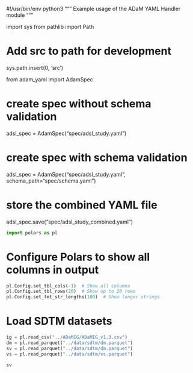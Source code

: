 #!/usr/bin/env python3
"""
Example usage of the ADaM YAML Handler module
"""

import sys
from pathlib import Path

# Add src to path for development
sys.path.insert(0, 'src')

from adam_yaml import AdamSpec

# create spec without schema validation 
adsl_spec = AdamSpec("spec/adsl_study.yaml")

# create spec with schema validation
adsl_spec = AdamSpec("spec/adsl_study.yaml", schema_path="spec/schema.yaml")

# store the combined YAML file
adsl_spec.save("spec/adsl_study_combined.yaml")

```python
import polars as pl 
```

# Configure Polars to show all columns in output
```python
pl.Config.set_tbl_cols(-1)  # Show all columns
pl.Config.set_tbl_rows(20)  # Show up to 20 rows
pl.Config.set_fmt_str_lengths(100)  # Show longer strings
```


# Load SDTM datasets
```python
ig = pl.read_csv("../ADaMIG/ADaMIG_v1.3.csv")
dm = pl.read_parquet("../data/sdtm/dm.parquet")
sv = pl.read_parquet("../data/sdtm/dm.parquet")
vs = pl.read_parquet("../data/sdtm/vs.parquet")
```

```python
sv
```